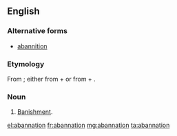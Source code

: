 ==English==

===Alternative forms===
* [[abannition]]

===Etymology===
From {{etyl|LL.|en}} {{term|abannatio|abannātiō|banishment|lang=la}}; either from {{term|ab||from, away|lang=la}} + {{term|annus||year|lang=la}} or from {{term|ad|lang=la}} + {{term|bannio|banniō|publish, proclaim|lang=la}}.

===Noun===
{{en-noun}}

# {{context|obsolete|legal}} [[banishment|Banishment]].

[[el:abannation]]
[[fr:abannation]]
[[mg:abannation]]
[[ta:abannation]]
